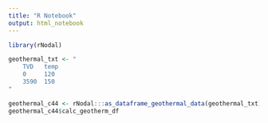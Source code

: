 ```yaml
---
title: "R Notebook"
output: html_notebook
---
```



```r
library(rNodal)

geothermal_txt <- "
    TVD   temp
    0     120
    3590  150
"

geothermal_c44 <- rNodal:::as_dataframe_geothermal_data(geothermal_txt)
geothermal_c44$calc_geotherm_df

```

